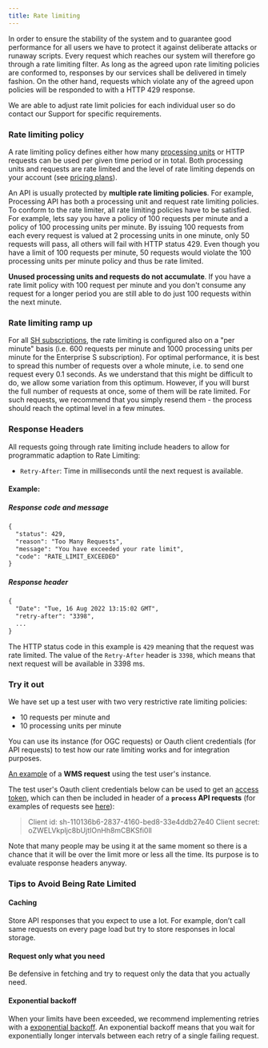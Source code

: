 ```yaml
---
title: Rate limiting
---
```


In order to ensure the stability of the system and to guarantee good
performance for all users we have to protect it against deliberate
attacks or runaway scripts. Every request which reaches our system will
therefore go through a rate limiting filter. As long as the agreed upon
rate limiting policies are conformed to, responses by our services shall
be delivered in timely fashion. On the other hand, requests which
violate any of the agreed upon policies will be responded to with a HTTP
429 response.

We are able to adjust rate limit policies for each individual user so do
contact our Support for specific requirements.

### Rate limiting policy

A rate limiting policy defines either how many [processing
units](/APIs/SentinelHub/Overview/ProcessingUnit.qmd) or HTTP requests
can be used per given time period or in total. Both processing units and
requests are rate limited and the level of rate limiting depends on your
account (see [pricing
plans](https://www.sentinel-hub.com/pricing/){target="_blank"}).

An API is usually protected by **multiple rate limiting policies**. For
example, Processing API has both a processing unit and request rate
limiting policies. To conform to the rate limiter, all rate limiting
policies have to be satisfied. For example, lets say you have a policy
of 100 requests per minute and a policy of 100 processing units per
minute. By issuing 100 requests from each every request is valued at 2
processing units in one minute, only 50 requests will pass, all others
will fail with HTTP status 429. Even though you have a limit of 100
requests per minute, 50 requests would violate the 100 processing units
per minute policy and thus be rate limited.

**Unused processing units and requests do not accumulate**. If you have
a rate limit policy with 100 request per minute and you don\'t consume
any request for a longer period you are still able to do just 100
requests within the next minute.

### Rate limiting ramp up

For all [SH
subscriptions](https://www.sentinel-hub.com/pricing/){target="_blank"},
the rate limiting is configured also on a \"per minute\" basis (i.e. 600
requests per minute and 1000 processing units per minute for the
Enterprise S subscription). For optimal performance, it is best to
spread this number of requests over a whole minute, i.e. to send one
request every 0.1 seconds. As we understand that this might be difficult
to do, we allow some variation from this optimum. However, if you will
burst the full number of requests at once, some of them will be rate
limited. For such requests, we recommend that you simply resend them -
the process should reach the optimal level in a few minutes.

### Response Headers

All requests going through rate limiting include headers to allow for
programmatic adaption to Rate Limiting:

-   `Retry-After`: Time in milliseconds until the next request is
    available.

#### Example:

##### Response code and message

``` default
{
  "status": 429,
  "reason": "Too Many Requests",
  "message": "You have exceeded your rate limit",
  "code": "RATE_LIMIT_EXCEEDED"
}
```

##### Response header

``` default
{
  "Date": "Tue, 16 Aug 2022 13:15:02 GMT",
  "retry-after": "3398",
  ...
}
```

The HTTP status code in this example is `429` meaning that the request
was rate limited. The value of the `Retry-After` header is `3398`, which
means that next request will be available in 3398 ms.

### Try it out

We have set up a test user with two very restrictive rate limiting
policies:

-   10 requests per minute and
-   10 processing units per minute

You can use its instance (for OGC requests) or Oauth client credentials
(for API requests) to test how our rate limiting works and for
integration purposes.

[An
example](https://sh.dataspace.copernicus.eu/ogc/wms/7702fda8-f583-4ae0-a581-1b34e7a6d350?service=WMS&request=GetMap&layers=TRUE-COLOR&&format=image%2Fjpeg&version=1.1.1&width=512&height=512&srs=EPSG%3A3857&bbox=1878516.407136492,6095394.383573096,1888300.3467569945,6105178.3231936){target="_blank"}
of a **WMS request** using the test user\'s instance.

The test user\'s Oauth client credentials below can be used to get an
[access token](/APIs/SentinelHub/Overview/Authentication.qmd), which can
then be included in header of a **`process` API requests** (for examples
of requests see [here](/APIs/SentinelHub/Process/Examples/S1GRD.qmd)):

> Client id: sh-110136b6-2837-4160-bed8-33e4ddb27e40 Client secret:
> oZWELVkpljc8bUjtIOnHh8mCBKSfi0ll

Note that many people may be using it at the same moment so there is a
chance that it will be over the limit more or less all the time. Its
purpose is to evaluate response headers anyway.

### Tips to Avoid Being Rate Limited

#### Caching

Store API responses that you expect to use a lot. For example, don't
call same requests on every page load but try to store responses in
local storage.

#### Request only what you need

Be defensive in fetching and try to request only the data that you
actually need.

#### Exponential backoff

When your limits have been exceeded, we recommend implementing retries
with a [exponential
backoff](https://en.wikipedia.org/wiki/Exponential_backoff){target="_blank"}.
An exponential backoff means that you wait for exponentially longer
intervals between each retry of a single failing request.
